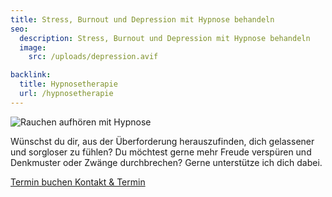 ```yaml
---
title: Stress, Burnout und Depression mit Hypnose behandeln
seo:
  description: Stress, Burnout und Depression mit Hypnose behandeln
  image:
    src: /uploads/depression.avif

backlink:
  title: Hypnosetherapie
  url: /hypnosetherapie
---
```


<div class="relative">

<img class="w-full h-64 object-cover object-center sm:h-96 rounded-xl shadow-lg" src="/uploads/depression.avif" alt="Rauchen aufhören mit Hypnose" />

<p>
  Wünschst du dir, aus der Überforderung herauszufinden, dich gelassener und sorgloser zu fühlen? Du möchtest gerne mehr Freude verspüren und Denkmuster oder
  Zwänge durchbrechen? Gerne unterstütze ich dich dabei.
</p>

<div class="flex gap-4">
  <a
  data-umami-event="Open Calendly"
  href="https://calendly.com/bern-hypnose"
  target="_blank"
  class="inline-flex no-prose items-center justify-center px-6 py-3 text-base leading-tight font-bold text-red-50 bg-red-600 border border-red-600 rounded-full transition hover:bg-red-600 hover:text-red-50 no-underline"
>
  <span>Termin buchen</span>
</a>

<a data-umami-event="Home – Button Kontakt" href="/kontakt" class="inline-flex items-center justify-center px-6 py-3 text-base leading-tight font-bold text-red-600 bg-transparent border border-red-600 rounded-full transition hover:bg-red-600 hover:text-red-50 no-underline" onclick="document.app.emitEvent('mouseDown', 'trigger-to-5');"> 
  <span class="">Kontakt & Termin</span>
</a>
</div>
</div>
